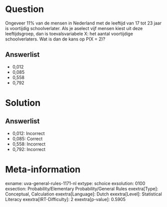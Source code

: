 Question
========

Ongeveer 11% van de mensen in Nederland met de leeftijd van 17 tot 23
jaar is voortijdig schoolverlater. Als je aselect vijf mensen kiest uit
deze leeftijdsgroep, dan is toevalsvariabele X: het aantal voortijdige
schoolverlaters. Wat is dan de kans op P(X = 2)?

Answerlist
----------

* 0,012
* 0,085
* 0,558
* 0,792

Solution
========

Answerlist
----------

* 0,012: Incorrect
* 0,085: Correct
* 0,558: Incorrect
* 0,792: Incorrect

Meta-information
================
exname: uva-general-rules-1171-nl
extype: schoice
exsolution: 0100
exsection: Probability/Elementary Probability/General Rules 
exextra[Type]: Conceptual, Calculation
exextra[Language]: Dutch
exextra[Level]: Statistical Literacy
exextra[IRT-Difficulty]: 2
exextra[p-value]: 0.5905
